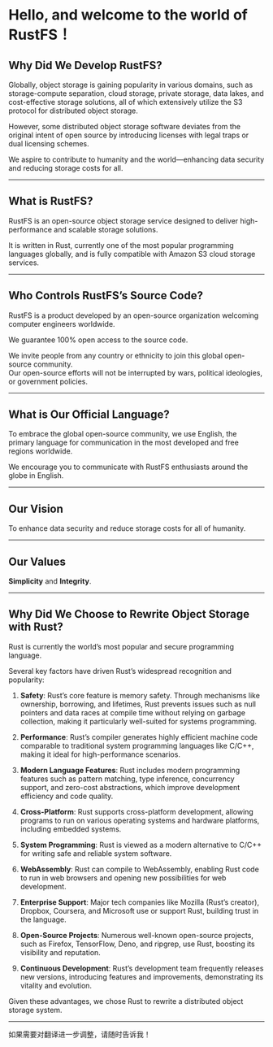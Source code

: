 # Hello, and welcome to the world of RustFS！


## Why Did We Develop RustFS?

Globally, object storage is gaining popularity in various domains, such as storage-compute separation, cloud storage, private storage, data lakes, and cost-effective storage solutions, all of which extensively utilize the S3 protocol for distributed object storage.

However, some distributed object storage software deviates from the original intent of open source by introducing licenses with legal traps or dual licensing schemes.

We aspire to contribute to humanity and the world—enhancing data security and reducing storage costs for all.

---

## What is RustFS?

RustFS is an open-source object storage service designed to deliver high-performance and scalable storage solutions.

It is written in Rust, currently one of the most popular programming languages globally, and is fully compatible with Amazon S3 cloud storage services.

---

## Who Controls RustFS’s Source Code?

RustFS is a product developed by an open-source organization welcoming computer engineers worldwide.

We guarantee 100% open access to the source code.

We invite people from any country or ethnicity to join this global open-source community.  
Our open-source efforts will not be interrupted by wars, political ideologies, or government policies.

---

## What is Our Official Language?

To embrace the global open-source community, we use English, the primary language for communication in the most developed and free regions worldwide.

We encourage you to communicate with RustFS enthusiasts around the globe in English.

---

## Our Vision

To enhance data security and reduce storage costs for all of humanity.

---

## Our Values

**Simplicity** and **Integrity**.

---

## Why Did We Choose to Rewrite Object Storage with Rust?

Rust is currently the world’s most popular and secure programming language.

Several key factors have driven Rust’s widespread recognition and popularity:

1. **Safety**: Rust’s core feature is memory safety. Through mechanisms like ownership, borrowing, and lifetimes, Rust prevents issues such as null pointers and data races at compile time without relying on garbage collection, making it particularly well-suited for systems programming.
   
2. **Performance**: Rust’s compiler generates highly efficient machine code comparable to traditional system programming languages like C/C++, making it ideal for high-performance scenarios.

3. **Modern Language Features**: Rust includes modern programming features such as pattern matching, type inference, concurrency support, and zero-cost abstractions, which improve development efficiency and code quality.

4. **Cross-Platform**: Rust supports cross-platform development, allowing programs to run on various operating systems and hardware platforms, including embedded systems.

5. **System Programming**: Rust is viewed as a modern alternative to C/C++ for writing safe and reliable system software.

6. **WebAssembly**: Rust can compile to WebAssembly, enabling Rust code to run in web browsers and opening new possibilities for web development.

7. **Enterprise Support**: Major tech companies like Mozilla (Rust’s creator), Dropbox, Coursera, and Microsoft use or support Rust, building trust in the language.

8. **Open-Source Projects**: Numerous well-known open-source projects, such as Firefox, TensorFlow, Deno, and ripgrep, use Rust, boosting its visibility and reputation.

9. **Continuous Development**: Rust’s development team frequently releases new versions, introducing features and improvements, demonstrating its vitality and evolution.

Given these advantages, we chose Rust to rewrite a distributed object storage system.

---  

如果需要对翻译进一步调整，请随时告诉我！